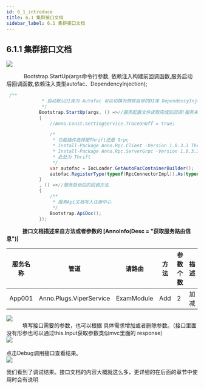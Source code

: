 ```yaml
---
id: 6_1_introduce
title: 6.1 集群接口文档
sidebar_label: 6.1 集群接口文档
---
```


## 6.1.1 集群接口文档


<div style={{width:"100%",textAlign:"center"}}>
    <img src={useBaseUrl("img/router.jpg")} />
</div>

  　　　 Bootstrap.StartUp(args命令行参数, 依赖注入构建前回调函数,服务启动后回调函数,依赖注入类型autofac、DependencyInjection);

```csharp title="Bootstrap.StartUp() 启动服务容器"
 /**
             * 启动默认DI库为 Autofac 可以切换为微软自带的DI库 DependencyInjection
             */
            Bootstrap.StartUp(args, () =>//服务配置文件读取完成后回调(服务未启动)
            {
                //Anno.Const.SettingService.TraceOnOff = true;

                /*
                 * 功能插件选择是Thrift还是 Grpc
                 * Install-Package Anno.Rpc.Client -Version 1.0.3.3 Thrift
                 * Install-Package Anno.Rpc.ServerGrpc -Version 1.0.3.3 Grpc
                 * 此处为 Thrift
                 */
                var autofac = IocLoader.GetAutoFacContainerBuilder();
                autofac.RegisterType(typeof(RpcConnectorImpl)).As(typeof(IRpcConnector)).SingleInstance();
            }
            , () =>//服务启动后的回调方法
            {
                /**
                 * 服务Api文档写入注册中心
                 */
                Bootstrap.ApiDoc();                 
            });
```
　　　<b>接口文档描述来自方法或者参数的 [AnnoInfo(Desc = "获取服务路由信息")]</b>

|  服务名称   | 管道  | 请路由  | 方法  | 参数个数  | 描述  |
|  ----  | ----  |  ----  | ----  |  ----  | ----  |
| App001  | Anno.Plugs.ViperService |ExamModule  | Add |2  | 加减 |


<div style={{width:"100%",textAlign:"center"}}>
    <img src={useBaseUrl("img/router_detail.jpg")} />
</div>
　　　填写接口需要的参数，也可以根据 具体需求增加或者删除参数。（接口里面没有形参也可以通过this.Input获取参数类似mvc里面的 response）
<div style={{width:"100%",textAlign:"center"}}>
    <img src={useBaseUrl("img/router03.jpg")} />
</div>
<br/>
点击Debug调用接口查看结果。

<div style={{width:"100%",textAlign:"center"}}>
    <img src={useBaseUrl("img/router04.jpg")} />
</div>

我们看到了调试结果。接口文档的内容大概就这么多，更详细的在后面的章节中使用时会有说明